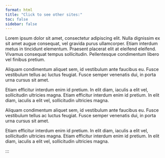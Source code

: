 ```yaml
---
format: html
title: "Click to see other sites:"
toc: false
sidebar: false
---
```


::: grid
::: row
::: g-col-4
Lorem ipsum dolor sit amet, consectetur adipiscing elit. Nulla dignissim ex sit amet augue consequat, vel gravida purus ullamcorper. Etiam interdum metus in tincidunt elementum. Praesent placerat elit at eleifend eleifend. Vivamus consequat tempus sollicitudin. Pellentesque condimentum libero vel finibus pretium.

<!-- end of column 1 -->
:::

::: g-col-8

<!-- end of column 2 -->
:::

<!-- end of row -->
:::

<!-- end of grid -->
:::

::: row
::: g-col-8
Aliquam condimentum aliquet sem, id vestibulum ante faucibus eu. Fusce vestibulum tellus ac luctus feugiat. Fusce semper venenatis dui, in porta urna cursus sit amet.

Etiam efficitur interdum enim id pretium. In elit diam, iaculis a elit vel, sollicitudin ultricies magna. Etiam efficitur interdum enim id pretium. In elit diam, iaculis a elit vel, sollicitudin ultricies magna.

<!-- end of column 1 -->
:::

::: g-col-4
Aliquam condimentum aliquet sem, id vestibulum ante faucibus eu. Fusce vestibulum tellus ac luctus feugiat. Fusce semper venenatis dui, in porta urna cursus sit amet.

Etiam efficitur interdum enim id pretium. In elit diam, iaculis a elit vel, sollicitudin ultricies magna. Etiam efficitur interdum enim id pretium. In elit diam, iaculis a elit vel, sollicitudin ultricies magna.

<!-- end of column 2 -->
:::

<!-- end of row -->
:::

<!-- end of grid -->
:::

